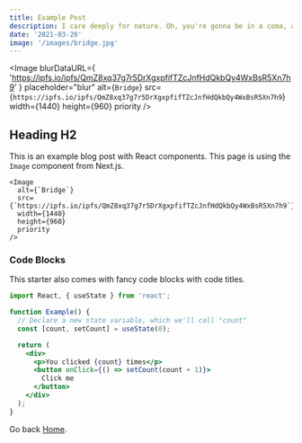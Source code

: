 ```yaml
---
title: Example Post
description: I care deeply for nature. Oh, you're gonna be in a coma, all right. He'll want to use your yacht, and I don't want this thing smelling like fish. Get me a vodka rocks. And a piece of toast. No! I was ashamed to be SEEN with you. I like being with you.
date: '2021-03-20'
image: '/images/bridge.jpg'
---
```


<Image
  blurDataURL={
    'https://ipfs.io/ipfs/QmZ8xq37g7r5DrXgxpfifTZcJnfHdQkbQy4WxBsR5Xn7h9'
  }
  placeholder="blur"
  alt={`Bridge`}
  src={`https://ipfs.io/ipfs/QmZ8xq37g7r5DrXgxpfifTZcJnfHdQkbQy4WxBsR5Xn7h9`}
  width={1440}
  height={960}
  priority
/>

## Heading H2

This is an example blog post with React components. This page is using the `Image` component from Next.js.

```jsx:example-post.mdx
<Image
  alt={`Bridge`}
  src={`https://ipfs.io/ipfs/QmZ8xq37g7r5DrXgxpfifTZcJnfHdQkbQy4WxBsR5Xn7h9`}
  width={1440}
  height={960}
  priority
/>
```

### Code Blocks

This starter also comes with fancy code blocks with code titles.

```jsx:example.jsx
import React, { useState } from 'react';

function Example() {
  // Declare a new state variable, which we'll call "count"
  const [count, setCount] = useState(0);

  return (
    <div>
      <p>You clicked {count} times</p>
      <button onClick={() => setCount(count + 1)}>
        Click me
      </button>
    </div>
  );
}
```

Go back [Home](/).

